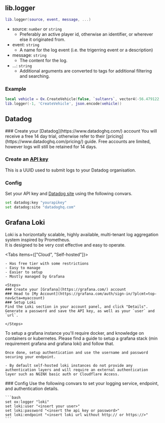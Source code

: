 
## lib.logger

```lua
lib.logger(source, event, message, ...)
```

- source: `number` or `string`
  - Preferably an active player id, otherwise an identifier, or wherever else it originated from.
- event: `string`
  - A name for the log event (i.e. the trigerring event or a description)
- message: `string`
  - The content for the log.
- ...: `string`
  - Additional arguments are converted to tags for additional filtering and searching.

### Example

```lua
local vehicle = Ox.CreateVehicle(false, `sultanrs`, vector4(-56.479122, -1116.870362, 26.432250, 0.000030517578))
lib.logger(-1, 'CreateVehicle', json.encode(vehicle))
```

## Datadog

<Steps>
### Create your [Datadog](https://www.datadoghq.com/) account
You will receive a free 14 day trial, otherwise refer to their [pricing](https://www.datadoghq.com/pricing/) guide.  
Free accounts are limited, however logs will still be retained for 14 days.

### Create an [API key](https://app.datadoghq.com/organization-settings/api-keys)

This is a UUID used to submit logs to your Datadog organisation.

### Config

Set your API key and [Datadog site](https://docs.datadoghq.com/getting_started/site/) using the following convars.

```bash
set datadog:key "yourapikey"
set datadog:site "datadoghq.com"
```

</Steps>

## Grafana Loki

Loki is a horizontally scalable, highly available, multi-tenant log aggregation system inspired by Prometheus.  
It is designed to be very cost effective and easy to operate.

<Tabs items={["Cloud", "Self-hosted"]}>
  <Tab>

    - Has free tier with some restrictions
    - Easy to manage
    - Easier to setup
    - Mostly managed by Grafana

    <Steps>
    ### Create your [Grafana](https://grafana.com/) account
    ### Head to [My Account](https://grafana.com/auth/sign-in/?plcmt=top-nav&cta=myaccount)
    ### Setup Loki
    Find the Loki section in your account panel, and click "Details".
    Generate a password and save the API key, as well as your `user` and `url`.

    </Steps>

  </Tab>
  <Tab>
    To setup a grafana instance you'll require docker, and knowledge on containers or kubernetes.  
    Please find a guide to setup a grafana stack (min requirement grafana and grafana loki) and follow that.
    
    Once done, setup authentication and use the username and password securing your endpoint.

    - By default self-hosted loki instances do not provide any authentication layers and will require an external authentication layer such as NGINX basic auth or Cloudflare Access.

  </Tab>
</Tabs>

<Steps>
    ### Config
    Use the following convars to set your logging service, endpoint, and authentication details.

    ```bash
    set ox:logger "loki"
    set loki:user "<insert your user>"
    set loki:password "<insert the api key or password>"
    set loki:endpoint "<insert loki url without http:// or https://>"
    ```

</Steps>
